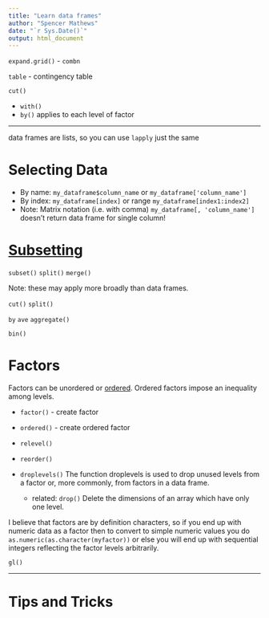 ```yaml
---
title: "Learn data frames"
author: "Spencer Mathews"
date: "`r Sys.Date()`"
output: html_document
---
```



`expand.grid()` - 
`combn`

`table` - contingency table

`cut()`


- `with()`
- `by()` applies to each level of factor


---

data frames are lists, so you can use `lapply` just the same


# Selecting Data

- By name: `my_dataframe$column_name` or `my_dataframe['column_name']`
- By index: `my_dataframe[index]` or range `my_dataframe[index1:index2]` 
- Note: Matrix notation (i.e. with comma) `my_dataframe[, 'column_name']` doesn't return data frame for single column!



# [Subsetting](http://adv-r.had.co.nz/Subsetting.html)


`subset()`
`split()`
`merge()`


Note: these may apply more broadly than data frames.

`cut()`
`split()`

`by`
`ave`
`aggregate()`

`bin()`



# Factors

Factors can be unordered or [ordered](http://www.cookbook-r.com/Manipulating_data/Changing_the_order_of_levels_of_a_factor/).  Ordered factors impose an inequality among levels.


- `factor()` - create factor
- `ordered()` - create ordered factor


- `relevel()`
- `reorder()`


- `droplevels()` The function droplevels is used to drop unused levels from a factor or, more commonly, from factors in a data frame.
    - related: `drop()` Delete the dimensions of an array which have only one level.


I believe that factors are by definition characters, so if you end up with numeric data as a factor then to convert to simple numeric values you do `as.numeric(as.character(myfactor))` or else you will end up with sequential integers reflecting the factor levels arbitrarily.



`gl()`

---


# Tips and Tricks

